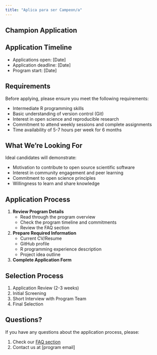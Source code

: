 ```yaml
---
title: "Aplica para ser Campeon/a"
---
```


## Champion Application

::: {.callout-important}
## Application Timeline
- Applications open: [Date]
- Application deadline: [Date]
- Program start: [Date]
:::

## Requirements

Before applying, please ensure you meet the following requirements:

- Intermediate R programming skills
- Basic understanding of version control (Git)
- Interest in open science and reproducible research
- Commitment to attend weekly sessions and complete assignments
- Time availability of 5-7 hours per week for 6 months

## What We're Looking For

Ideal candidates will demonstrate:

- Motivation to contribute to open source scientific software
- Interest in community engagement and peer learning
- Commitment to open science principles
- Willingness to learn and share knowledge

## Application Process

1. **Review Program Details**
   - Read through the program overview
   - Check the program timeline and commitments
   - Review the FAQ section

2. **Prepare Required Information**
   - Current CV/Resume
   - GitHub profile
   - R programming experience description
   - Project idea outline

3. **Complete Application Form**



## Selection Process

1. Application Review (2-3 weeks)
2. Initial Screening
3. Short Interview with Program Team
4. Final Selection

## Questions?

If you have any questions about the application process, please:

1. Check our [FAQ section](../resources/faq.qmd)
2. Contact us at [program email]
